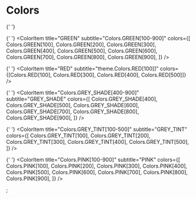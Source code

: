

<Meta title="Design System|Color" />

# Colors

<ColorPalette>
   <ColorItem
    title="PrimaryColor"
    subtitle="primaryColor[100]"
    colors={[primaryColor[100]]}
  />
   <ColorItem
    title="SecondaryColor"
    subtitle="Colors.secondaryColor[100]"
    colors={[secondaryColor[100]]}
  />
  <ColorItem
    title="TertiaryColor"
    subtitle="tertiaryColor[100]"
    colors={[tertiaryColor[100]]}
  />
  <ColorItem
    title="BLACK"
    subtitle="Colors.BLACK"
    colors={[Colors.BLACK]}
  />
  <ColorItem
    title="WHITE"
    subtitle="Colors.WHITE"
    colors={[Colors.WHITE]}
  />

{' '}
<ColorItem title="GRAY" subtitle="GRAY" colors={[Colors.GRAY]} />
<ColorItem title="GRAY20" subtitle="Colors.GRAY20" colors={[Colors.GRAY20]} />
<ColorItem
  title="DARKGRAY"
  subtitle="Colors.DARKGRAY"
  colors={[Colors.DARKGRAY]}
/>
<ColorItem
  title="MERCURY"
  subtitle="Colors.MERCURY"
  colors={[Colors.MERCURY]}
/>

{' '}
<ColorItem
  title="GREEN"
  subtitle="Colors.GREEN[100-900]"
  colors={[
    Colors.GREEN[100],
    Colors.GREEN[200],
    Colors.GREEN[300],
    Colors.GREEN[400],
    Colors.GREEN[500],
    Colors.GREEN[600],
    Colors.GREEN[700],
    Colors.GREEN[800],
    Colors.GREEN[900],
  ]}
/>

{' '}
<ColorItem
  title="RED"
  subtitle="theme.Colors.RED[100]]"
  colors={[Colors.RED[100], Colors.RED[300], Colors.RED[400], Colors.RED[500]]}
/>

{' '}
<ColorItem
  title="Colors.GREY_SHADE[400-900]"
  subtitle="GREY_SHADE"
  colors={[
    Colors.GREY_SHADE[400],
    Colors.GREY_SHADE[500],
    Colors.GREY_SHADE[600],
    Colors.GREY_SHADE[700],
    Colors.GREY_SHADE[800],
    Colors.GREY_SHADE[900],
  ]}
/>

{' '}
<ColorItem
  title="Colors.GREY_TINT[100-500]"
  subtitle="GREY_TINT"
  colors={[
    Colors.GREY_TINT[100],
    Colors.GREY_TINT[200],
    Colors.GREY_TINT[300],
    Colors.GREY_TINT[400],
    Colors.GREY_TINT[500],
  ]}
/>

{' '}
<ColorItem
  title="Colors.PINK[100-900]"
  subtitle="PINK"
  colors={[
    Colors.PINK[100],
    Colors.PINK[200],
    Colors.PINK[300],
    Colors.PINK[400],
    Colors.PINK[500],
    Colors.PINK[600],
    Colors.PINK[700],
    Colors.PINK[800],
    Colors.PINK[900],
  ]}
/>

  <ColorItem
    title="Colors.BLUE[500]"
    subtitle="BLUE"
    colors={[Colors.BLUE[500]]}
  />
</ColorPalette>;

